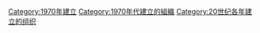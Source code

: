 {{Commonscat|Organizations established in 1970}}
{{Cat topic in year|topic=建立的組織|year=1970}}

[[Category:1970年建立|Category:1970年建立]]
[[Category:1970年代建立的組織|Category:1970年代建立的組織]]
[[Category:20世纪各年建立的组织|Category:20世纪各年建立的组织]]